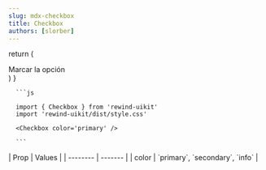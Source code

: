 ```yaml
---
slug: mdx-checkbox
title: Checkbox
authors: [slorber]
---
```



  return (
    <div>
      <Checkbox color='primary' /> Marcar la opción
    </div>
  )
}

<div className="flex flex-col gap-8 justify-center items-center">
  <DocsTemplate preview={CheckboxPreview()}>

      ```js

      import { Checkbox } from 'rewind-uikit'
      import 'rewind-uikit/dist/style.css'

      <Checkbox color='primary' />

      ```

  </DocsTemplate>
  <div>
    | Prop    | Values |
    | -------- | ------- |
    | color    | `primary`, `secondary`, `info` |
  </div>
</div>
